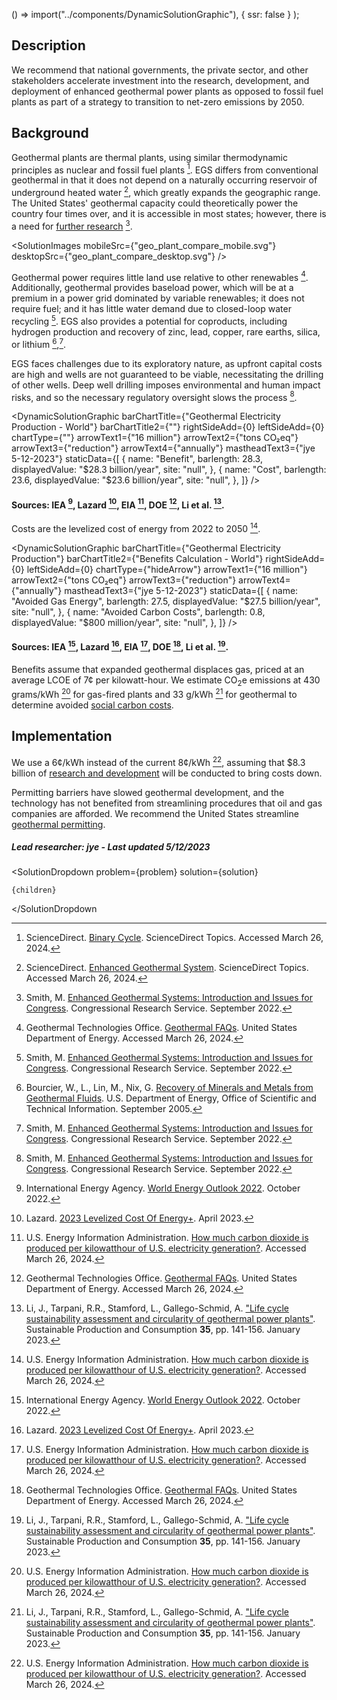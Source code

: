 

  () => import("../components/DynamicSolutionGraphic"),
  { ssr: false }
);


## Description

We recommend that national governments, the private sector, and other stakeholders accelerate investment into the research, development, and deployment of enhanced geothermal power plants as opposed to fossil fuel plants as part of a strategy to transition to net-zero emissions by 2050.

## Background

Geothermal plants are thermal plants, using similar thermodynamic principles as nuclear and fossil fuel plants [^"18"]. EGS differs from conventional geothermal in that it does not depend on a naturally occurring reservoir of underground heated water [^"13"], which greatly expands the geographic range. The United States' geothermal capacity could theoretically power the country four times over, and it is accessible in most states; however, there is a need for [further research](https://www.urbancruiseship.org/energy/energy_production/geothermal#research-and-development-into-enhanced-geothermal) [^"4"].

<SolutionImages
  mobileSrc={"geo_plant_compare_mobile.svg"}
  desktopSrc={"geo_plant_compare_desktop.svg"}
/>

Geothermal power requires little land use relative to other renewables [^"1"]. Additionally, geothermal provides baseload power, which will be at a premium in a power grid dominated by variable renewables; it does not require fuel; and it has little water demand due to closed-loop water recycling [^"4"]. EGS also provides a potential for coproducts, including hydrogen production and recovery of zinc, lead, copper, rare earths, silica, or lithium [^"29"],[^"4"].

EGS faces challenges due to its exploratory nature, as upfront capital costs are high and wells are not guaranteed to be viable, necessitating the drilling of other wells. Deep well drilling imposes environmental and human impact risks, and so the necessary regulatory oversight slows the process [^"4"].

<DynamicSolutionGraphic
  barChartTitle={"Geothermal Electricity Production - World"}
  barChartTitle2={""}
  rightSideAdd={0}
  leftSideAdd={0}
  chartType={""}
  arrowText1={"16 million"}
  arrowText2={"tons CO₂eq"}
  arrowText3={"reduction"}
  arrowText4={"annually"}
  mastheadText3={"jye 5-12-2023"}
  staticData={[
    {
      name: "Benefit",
      barlength: 28.3,
      displayedValue: "$28.3 billion/year",
      site: "null",
    },
    {
      name: "Cost",
      barlength: 23.6,
      displayedValue: "$23.6 billion/year",
      site: "null",
    },
  ]}
/>

#### Sources: IEA [^"26"], Lazard [^"21"], EIA [^"12"], DOE [^"1"], Li et al. [^"30"].

Costs are the levelized cost of energy from 2022 to 2050 [^"12"].

<DynamicSolutionGraphic
  barChartTitle={"Geothermal Electricity Production"}
  barChartTitle2={"Benefits Calculation - World"}
  rightSideAdd={0}
  leftSideAdd={0}
  chartType={"hideArrow"}
  arrowText1={"16 million"}
  arrowText2={"tons CO₂eq"}
  arrowText3={"reduction"}
  arrowText4={"annually"}
  mastheadText3={"jye 5-12-2023"}
  staticData={[
    {
      name: "Avoided Gas Energy",
      barlength: 27.5,
      displayedValue: "$27.5 billion/year",
      site: "null",
    },
    {
      name: "Avoided Carbon Costs",
      barlength: 0.8,
      displayedValue: "$800 million/year",
      site: "null",
    },
  ]}
/>

#### Sources: IEA [^"26"], Lazard [^"21"], EIA [^"12"], DOE [^"1"], Li et al. [^"30"].

Benefits assume that expanded geothermal displaces gas, priced at an average LCOE of 7¢ per kilowatt-hour. We estimate CO<sub>2</sub>e emissions at 430 grams/kWh [^"12"] for gas-fired plants and 33 g/kWh [^"30"] for geothermal to determine avoided [social carbon costs](https://www.urbancruiseship.org/energy/energy_socioeconomics/carbon_pricing_e).

## Implementation

We use a 6¢/kWh instead of the current 8¢/kWh [^"12"], assuming that $8.3 billion of [research and development](https://www.urbancruiseship.org/energy/energy_production/geothermal#research-and-development-into-enhanced-geothermal) will be conducted to bring costs down.

Permitting barriers have slowed geothermal development, and the technology has not benefited from streamlining procedures that oil and gas companies are afforded. We recommend the United States streamline [geothermal permitting](https://www.urbancruiseship.org/energy/energy_production/geothermal#streamline-geothermal-permitting).

##### Lead researcher: jye - Last updated 5/12/2023

[^"1"]: Geothermal Technologies Office. [Geothermal FAQs](https://www.energy.gov/eere/geothermal/geothermal-faqs). United States Department of Energy. Accessed March 26, 2024.
[^"13"]: ScienceDirect. [Enhanced Geothermal System](https://www.sciencedirect.com/topics/earth-and-planetary-sciences/enhanced-geothermal-system). ScienceDirect Topics. Accessed March 26, 2024.
[^"4"]: Smith, M. [Enhanced Geothermal Systems: Introduction and Issues for Congress](https://crsreports.congress.gov/product/details?prodcode=R47256). Congressional Research Service. September 2022.
[^"18"]: ScienceDirect. [Binary Cycle](https://www.sciencedirect.com/topics/engineering/binary-cycle). ScienceDirect Topics. Accessed March 26, 2024.
[^"29"]: Bourcier, W., L., Lin, M., Nix, G. [Recovery of Minerals and Metals from Geothermal Fluids](https://www.osti.gov/biblio/883558). U.S. Department of Energy, Office of Scientific and Technical Information. September 2005.
[^"15"]: Lowell, R. P., Kolandaivelu, K., Rona, P. A. [Hydrothermal Activity](https://www.sciencedirect.com/science/article/abs/pii/B9780124095489091326). Reference Module in Earth Systems and Environmental Sciences. 2014.
[^"19"]: Kwiatek, G., Leonhardt, M., Martínez-Garzón, P., Pentti, M., Bohnhoff, M., Dresen, G. [Seismicity associated with 2018 and 2020 hydraulic stimulations at EGS in Helsinki, Finland, shows limited earthquake interaction: Implication for seismic hazard assessment](https://meetingorganizer.copernicus.org/EGU21/EGU21-12217.html). EGU General Assembly 2021, EGU21-12217. April 2021.
[^"25"]: Grigoli, F., Cesca, S., Rinaldi, A.P., Manconi, A., Lopez-Comino, J.A., Clinton, J.F., Westaway, R., Cauzzi, C., Dahm, T., Wiemer, S. [The November 2017 M<sub>w</sub> 5.5 Pohang earthquake: A possible case of induced seismicity in South Korea](https://www.science.org/doi/10.1126/science.aat2010). Science <b>360</b>(6392), pp. 1003-1006. April 2018.
[^"22"]: Woo, J.U., Kim, M., Sheen, D.H., Kang, T.S., Rhie, J., Grigoli, F., Ellsworth, W.L., Giardini, D. [An In‐Depth Seismological Analysis Revealing a Causal Link Between the 2017 MW 5.5 Pohang Earthquake and EGS Project](https://agupubs.onlinelibrary.wiley.com/doi/10.1029/2019JB018368). JGR Solid Earth <b>124</b>(12), pp. 13060-13078. December 2019.
[^"20"]: Meier, P. M., Rodríguez, A. A., Bethmann, F. [Lessons Learned from Basel: New EGS Projects in Switzerland Using Multistage Stimulation and a Probabilistic Traffic Light System for the Reduction of Seismic Risk](https://www.geothermal-energy.org/cpdb/record_detail.php?id=23782). World Geothermal Congress, 2015.
[^"27"]: Asanuma, H., Tsuchiya, N., Muraoka, H., Itô, H. [Japan Beyond-Brittle Project: Development of EGS Beyond Brittle-Ductile Transition](https://www.semanticscholar.org/paper/Japan-Beyond-Brittle-Project%3A-Development-of-EGS-Asanuma-Tsuchiya/22299fceeb2ad47fe798a0d69b58ba0b8acea215). Proceedings World Geothermal Congress. 2015.
[^"28"]: van Oort, E., Chen, D., Ashok, P., Fallah, A. ["Constructing deep closed-loop geothermal wells for globally scalable energy production by leveraging oil and gas ERD and HPHT well construction expertise"](https://onepetro.org/SPEDC/proceedings-abstract/21DC/2-21DC/D021S002R001/460349). In SPE/IADC Drilling Conference and Exhibition (p. D021S002R001). SPE. March 2021.
[^"26"]: International Energy Agency. [World Energy Outlook 2022](https://www.iea.org/reports/world-energy-outlook-2022). October 2022.
[^"21"]: Lazard. [2023 Levelized Cost Of Energy+](https://www.lazard.com/research-insights/2023-levelized-cost-of-energyplus/). April 2023.
[^"12"]: U.S. Energy Information Administration. [How much carbon dioxide is produced per kilowatthour of U.S. electricity generation?](https://www.eia.gov/tools/faqs/faq.php?id=74&t=11). Accessed March 26, 2024.
[^"30"]: Li, J., Tarpani, R.R., Stamford, L., Gallego-Schmid, A. ["Life cycle sustainability assessment and circularity of geothermal power plants"](https://www.sciencedirect.com/science/article/pii/S2352550922002950?via%3Dihub). Sustainable Production and Consumption <b>35</b>, pp. 141-156. January 2023.

  <SolutionDropdown 
    problem={problem} 
    solution={solution}
  >
    {children}
  </SolutionDropdown

>

